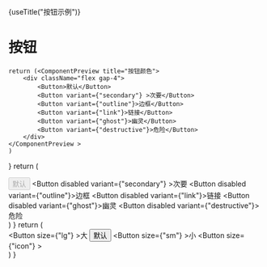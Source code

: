 

{useTitle("按钮示例")}

<h1 className="p-4 dark:text-white">按钮</h1>

    return (<ComponentPreview title="按钮颜色">
        <div className="flex gap-4">
            <Button>默认</Button>
            <Button variant={"secondary"} >次要</Button>
            <Button variant={"outline"}>边框</Button>
            <Button variant={"link"}>链接</Button>
            <Button variant={"ghost"}>幽灵</Button>
            <Button variant={"destructive"}>危险</Button>
        </div>
    </ComponentPreview >
    )
}
    return (<ComponentPreview title="按钮状态" discription="禁用状态">
        <div className="flex gap-4">
            <Button disabled>默认</Button>
            <Button disabled variant={"secondary"} >次要</Button>
            <Button disabled variant={"outline"}>边框</Button>
            <Button disabled variant={"link"}>链接</Button>
            <Button disabled variant={"ghost"}>幽灵</Button>
            <Button disabled variant={"destructive"}>危险</Button>
        </div>
    </ComponentPreview>
    )
}
    return (<ComponentPreview title="按钮尺寸">
        <div className="flex gap-4">
            <Button size={"lg"} >大</Button>
            <Button >默认</Button>
            <Button size={"sm"} >小</Button>
            <Button size={"icon"} ><Camera /></Button>
        </div>
    </ComponentPreview>)
}

<Demo1/>
<Demo2/>
<Demo3/>
